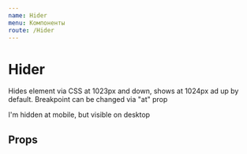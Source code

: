 ```yaml
---
name: Hider
menu: Компоненты
route: /Hider
---
```



# Hider

Hides element via CSS at 1023px and down, shows at 1024px ad up by default. Breakpoint can be changed via "at" prop

<Playground>
  <Hider at={theme.breakpoints.mob}>
    <Text>I'm hidden at mobile, but visible on desktop</Text>
  </Hider>
</Playground>

## Props

<Props of={Hider} />
